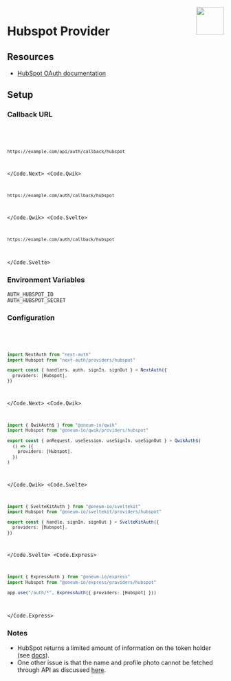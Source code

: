 
<img align="right" src="/img/providers/hubspot.svg" height="64" width="64" />

# Hubspot Provider

## Resources

- [HubSpot OAuth documentation](https://developers.hubspot.com/docs/api/oauth-quickstart-guide)

## Setup

### Callback URL

<Code>
  <Code.Next>

```bash
https://example.com/api/auth/callback/hubspot
```

  </Code.Next>
  <Code.Qwik>

```bash
https://example.com/auth/callback/hubspot
```

  </Code.Qwik>
  <Code.Svelte>

```bash
https://example.com/auth/callback/hubspot
```

  </Code.Svelte>
</Code>

### Environment Variables

```
AUTH_HUBSPOT_ID
AUTH_HUBSPOT_SECRET
```

### Configuration

<Code>
  <Code.Next>

```ts filename="/auth.ts"
import NextAuth from "next-auth"
import Hubspot from "next-auth/providers/hubspot"

export const { handlers, auth, signIn, signOut } = NextAuth({
  providers: [Hubspot],
})
```

  </Code.Next>
  <Code.Qwik>
  
```ts filename="/src/routes/plugin@auth.ts"
import { QwikAuth$ } from "@oneum-io/qwik"
import Hubspot from "@oneum-io/qwik/providers/hubspot"

export const { onRequest, useSession, useSignIn, useSignOut } = QwikAuth$(
  () => ({
    providers: [Hubspot],
  })
)
```

  </Code.Qwik>
  <Code.Svelte>

```ts filename="/src/auth.ts"
import { SvelteKitAuth } from "@oneum-io/sveltekit"
import Hubspot from "@oneum-io/sveltekit/providers/hubspot"

export const { handle, signIn, signOut } = SvelteKitAuth({
  providers: [Hubspot],
})
```

  </Code.Svelte>
  <Code.Express>

```ts filename="/src/app.ts"
import { ExpressAuth } from "@oneum-io/express"
import Hubspot from "@oneum-io/express/providers/hubspot"

app.use("/auth/*", ExpressAuth({ providers: [Hubspot] }))
```

  </Code.Express>
</Code>

### Notes

- HubSpot returns a limited amount of information on the token holder (see [docs](https://legacydocs.hubspot.com/docs/methods/oauth2/get-access-token-information)).
- One other issue is that the name and profile photo cannot be fetched through API as discussed [here](https://community.hubspot.com/t5/APIs-Integrations/Profile-photo-is-not-retrieved-with-User-API/m-p/325521).
